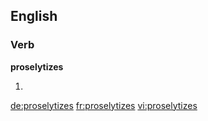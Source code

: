 ==English==

===Verb===
'''proselytizes'''

# {{third-person singular of|proselytize}}

[[de:proselytizes]]
[[fr:proselytizes]]
[[vi:proselytizes]]